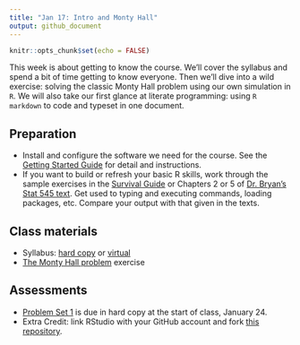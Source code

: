 ```yaml
---
title: "Jan 17: Intro and Monty Hall"
output: github_document
---
```


```r
knitr::opts_chunk$set(echo = FALSE)
```

This week is about getting to know the course. We'll cover the syllabus and spend a bit of time getting to know everyone. Then we'll dive into a wild exercise: solving the classic Monty Hall problem using our own simulation in `R`. We will also take our first glance at literate programming: using `R markdown` to code and typeset in one document.

## Preparation
- Install and configure the software we need for the course. See the [Getting Started Guide](https://github.com/sis750/00-getting-started) for detail and instructions.  
- If you want to build or refresh your basic R skills, work through the sample exercises in the [Survival Guide](https://austin-hart-pols.github.io/SurvivalGuide/) or Chapters 2 or 5 of [Dr. Bryan’s Stat 545 text](https://stat545.com/). Get used to typing and executing commands, loading packages, etc. Compare your output with that given in the texts.


## Class materials
- Syllabus: [hard copy](https://sis750.github.io/Syllabus/syllabus-750-spring24.pdf) or [virtual](https://github.com/sis750)
- [The Monty Hall problem](https://sis750.github.io/01-monty-hall/MontyHall.pdf) exercise

## Assessments
- [Problem Set 1](https://sis750.github.io/01-monty-hall/ps1.pdf) is due in hard copy at the start of class, January 24.
- Extra Credit: link RStudio with your GitHub account and fork [this repository](https://github.com/sis750/01-monty-hall). 

